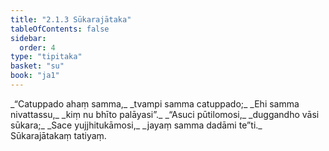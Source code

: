 ```yaml
---
title: "2.1.3 Sūkarajātaka"
tableOfContents: false
sidebar:
  order: 4
type: "tipitaka"
basket: "su"
book: "ja1"
---
```



<DynamicBreadcrumb />

<Division number="5" book="ja1" bookNo="22" page="187">

<Paragraph number="346" type="verses" book="ja1">
_“Catuppado ahaṃ samma,_  
_tvampi samma catuppado;_  
_Ehi samma nivattassu,_  
_kiṃ nu bhīto palāyasi”._  

</Paragraph>

</Division>
<Division number="6" book="ja1" bookNo="22" page="187">

<Paragraph number="347" type="verses" book="ja1">
_“Asuci pūtilomosi,_  
_duggandho vāsi sūkara;_  
_Sace yujjhitukāmosi,_  
_jayaṃ samma dadāmi te”ti._  


</Paragraph>
</Division>

<Paragraph number="348" type="center" book="ja1">
Sūkarajātakaṃ tatiyaṃ.
</Paragraph>